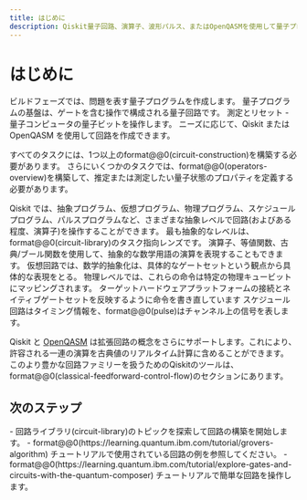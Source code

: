 ```yaml
---
title: はじめに
description: Qiskit量子回路、演算子、波形パルス、またはOpenQASMを使用して量子プログラムを構築します。
---
```


# はじめに

ビルドフェーズでは、問題を表す量子プログラムを作成します。 量子プログラムの基盤は、ゲートを含む操作で構成される量子回路です。 測定とリセット - 量子コンピュータの量子ビットを操作します。  ニーズに応じて、Qiskit または OpenQASM を使用して回路を作成できます。 

すべてのタスクには、1つ以上のformat@@0(circuit-construction)を構築する必要があります。 さらにいくつかのタスクでは、format@@0(operators-overview)を構築して、推定または測定したい量子状態のプロパティを定義する必要があります。

Qiskit では、抽象プログラム、仮想プログラム、物理プログラム、スケジュールプログラム、パルスプログラムなど、さまざまな抽象レベルで回路(およびある程度、演算子)を操作することができます。 最も抽象的なレベルは、format@@0(circuit-library)のタスク指向レンズです。 演算子、等値関数、古典/ブール関数を使用して、抽象的な数学用語の演算を表現することもできます。 仮想回路では、数学的抽象化は、具体的なゲートセットという観点から具体的な表現をとる。 物理レベルでは、これらの命令は特定の物理キュービットにマッピングされます。 ターゲットハードウェアプラットフォームの接続とネイティブゲートセットを反映するように命令を書き直しています スケジュール回路はタイミング情報を、format@@0(pulse)はチャンネル上の信号を表します。

Qiskit と [OpenQASM](introduction-to-qasm) は拡張回路の概念をさらにサポートします。これにより、許容される一連の演算を古典値のリアルタイム計算に含めることができます。 このより豊かな回路ファミリーを扱うためのQiskitのツールは、format@@0(classical-feedforward-control-flow)のセクションにあります。

## 次のステップ

<Admonition type="tip" title="Recommendations">
  - 回路ライブラリ(circuit-library)のトピックを探索して回路の構築を開始します。
  - format@@0(https://learning.quantum.ibm.com/tutorial/grovers-algorithm) チュートリアルで使用されている回路の例を参照してください。
  - format@@0(https://learning.quantum.ibm.com/tutorial/explore-gates-and-circuits-with-the-quantum-composer) チュートリアルで簡単な回路を操作します。
</Admonition>

